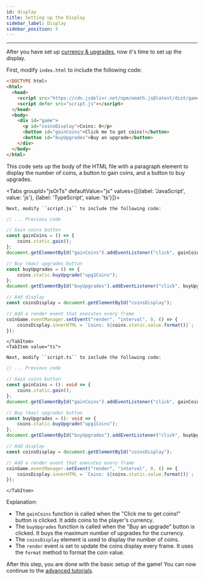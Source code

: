 ```yaml
---
id: display
title: Setting up the Display
sidebar_label: Display
sidebar_position: 5
---
```



---

After you have set up [currency & upgrades](./currency), now it's time to set up the display.

First, modify ``index.html`` to include the following code:

```html title="index.html"
<!DOCTYPE html>
<html>
  <head>
	<script src="https://cdn.jsdelivr.net/npm/emath.js@latest/dist/game/eMath.game.min.js"></script>
    <script defer src="script.js"></script>
  </head>
  <body>
    <div id="game">
      <p id="coinsDisplay">Coins: 0</p>
      <button id="gainCoins">Click me to get coins!</button>
      <button id="buyUpgrades">Buy an upgrade</button>
    </div>
  </body>
</html>
```

This code sets up the body of the HTML file with a paragraph element to display the number of coins, a button to gain coins, and a button to buy upgrades.

<Tabs groupId="jsOrTs" defaultValue="js" values={[{label: 'JavaScript', value: 'js'}, {label: 'TypeScript', value: 'ts'}]}>
    <TabItem value="js">

    Next, modify ``script.js`` to include the following code:

```js title="script.js"
// ... Previous code

// Gain coins button
const gainCoins = () => {
    coins.static.gain();
};
document.getElementById("gainCoins").addEventListener("click", gainCoins);

// Buy (max) upgrades button
const buyUpgrades = () => {
    coins.static.buyUpgrade("upg1Coins");
};
document.getElementById("buyUpgrades").addEventListener("click", buyUpgrades);

// Add display
const coinsDisplay = document.getElementById("coinsDisplay");

// Add a render event that executes every frame
coinGame.eventManager.setEvent("render", "interval", 0, () => {
    coinsDisplay.innerHTML = `Coins: ${coins.static.value.format()}`;
});
```
    </TabItem>
    <TabItem value="ts">

    Next, modify ``script.ts`` to include the following code:

```ts title="script.ts"
// ... Previous code

// Gain coins button
const gainCoins = (): void => {
    coins.static.gain();
};
document.getElementById("gainCoins").addEventListener("click", gainCoins);

// Buy (max) upgrades button
const buyUpgrades = (): void => {
    coins.static.buyUpgrade("upg1Coins");
};
document.getElementById("buyUpgrades").addEventListener("click", buyUpgrades);

// Add display
const coinsDisplay = document.getElementById("coinsDisplay");

// Add a render event that executes every frame
coinGame.eventManager.setEvent("render", "interval", 0, () => {
    coinsDisplay.innerHTML = `Coins: ${coins.static.value.format()}`;
});

```
    </TabItem>
</Tabs>

Explanation:
- The `gainCoins` function is called when the "Click me to get coins!" button is clicked. It adds coins to the player's currency.
- The `buyUpgrades` function is called when the "Buy an upgrade" button is clicked. It buys the maximum number of upgrades for the currency.
- The `coinsDisplay` element is used to display the number of coins.
- The `render` event is set to update the coins display every frame. It uses the `format` method to format the coin value.

After this step, you are done with the basic setup of the game! You can now continue to the [advanced tutorials](./advanced).
